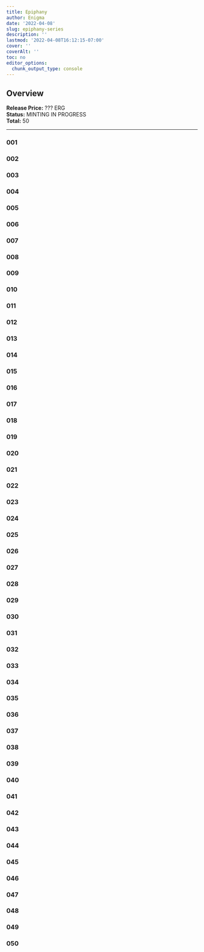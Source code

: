 ```yaml
---
title: Epiphany
author: Enigma
date: '2022-04-08'
slug: epiphany-series
description: ''
lastmod: '2022-04-08T16:12:15-07:00'
cover: ''
coverAlt: ''
toc: no
editor_options: 
  chunk_output_type: console
---
```


## Overview

**Release Price:** ??? ERG  
**Status:** MINTING IN PROGRESS  
**Total:** 50  


<hr>


### 001

### 002

### 003

### 004

### 005

### 006

### 007

### 008

### 009

### 010

### 011

### 012

### 013

### 014

### 015

### 016

### 017

### 018

### 019

### 020

### 021

### 022

### 023

### 024

### 025

### 026

### 027

### 028

### 029

### 030

### 031

### 032

### 033

### 034

### 035

### 036

### 037

### 038

### 039

### 040

### 041

### 042

### 043

### 044

### 045

### 046

### 047

### 048

### 049

### 050






